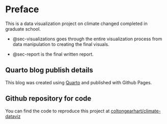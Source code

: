 # Preface {.unnumbered}

This is a data visualization project on climate changed completed in graduate school.

<!-- -   @sec-data-collection is the data collection process. -->

-   @sec-visualizations goes through the entire visualization process from data manipulation to creating the final visuals.

-   @sec-report is the final written report.

::: callout-note
## Quarto blog publish details

This blog was created using [Quarto](https://quarto.org/) and published with Github Pages.
:::

::: callout-tip
## Github repository for code

You can find the code to reproduce this project at [coltongearhart/climate-dataviz](https://github.com/coltongearhart/climate-dataviz)
:::
